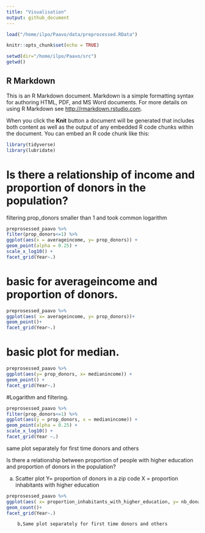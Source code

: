 ```yaml
---
title: "Visualisation"
output: github_document
---
```


```r
load("/home/ilpo/Paavo/data/preprocessed.RData")
```


```r
knitr::opts_chunk$set(echo = TRUE)

```
```r
setwd(dir="/home/ilpo/Paavo/src")
getwd()

```


## R Markdown

This is an R Markdown document. Markdown is a simple formatting syntax for authoring HTML, PDF, and MS Word documents. For more details on using R Markdown see <http://rmarkdown.rstudio.com>.

When you click the **Knit** button a document will be generated that includes both content as well as the output of any embedded R code chunks within the document. You can embed an R code chunk like this:

```r

library(tidyverse)
library(lubridate)

```




# Is there a relationship of income and proportion of donors in the population? 
filtering prop_donors smaller than 1 and took common logarithm 
```r
preprosessed_paavo %>% 
filter(prop_donors<=1) %>% 
ggplot(aes(x = averageincome, y= prop_donors)) +
geom_point(alpha = 0.25) +
scale_x_log10() +
facet_grid(Year~.)
```

# basic for averageincome and proportion of donors. 
```r
preprosessed_paavo %>% 
ggplot(aes( x= averageincome, y= prop_donors))+
geom_point()+
facet_grid(Year~.)
```
# basic plot for median. 
```r
preprosessed_paavo %>% 
ggplot(aes(y= prop_donors, x= medianincome)) +
geom_point() + 
facet_grid(Year~.)
```

#Logarithm and filtering. 

```r
preprosessed_paavo %>% 
filter(prop_donors<=1) %>% 
ggplot(aes(y = prop_donors, x = medianincome)) +
geom_point(alpha = 0.25) +
scale_x_log10() +
facet_grid(Year ~.)
```




same plot separately for first time donors and others






 Is there a relationship between proportion of people with higher education and proportion of donors in the population? 
 
  a. Scatter plot Y= proportion of donors in a zip code X = proportion inhabitants with higher education
        
```r
preprosessed_paavo %>% 
ggplot(aes( x= proportion_inhabitants_with_higher_education, y= nb_donation_per_act_donor)) + 
geom_count()+
facet_grid(Year~.)
```
        
        b,Same plot separately for first time donors and others
```r

```

